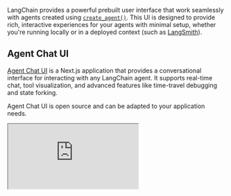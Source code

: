 LangChain provides a powerful prebuilt user interface that work seamlessly with agents created using [`create_agent()`](/oss/javascript/langchain/agents). This UI is designed to provide rich, interactive experiences for your agents with minimal setup, whether you're running locally or in a deployed context (such as [LangSmith](/langsmith/)).

## Agent Chat UI

[Agent Chat UI](https://github.com/langchain-ai/agent-chat-ui) is a Next.js application that provides a conversational interface for interacting with any LangChain agent. It supports real-time chat, tool visualization, and advanced features like time-travel debugging and state forking.

Agent Chat UI is open source and can be adapted to your application needs.

<Frame>
<iframe
  className="w-full aspect-video rounded-xl"
  src="https://www.youtube.com/embed/lInrwVnZ83o?si=Uw66mPtCERJm0EjU"
  title="Agent Chat UI"
  allow="accelerometer; autoplay; clipboard-write; encrypted-media; gyroscope; picture-in-picture"
  allowFullScreen
/>
</Frame>

### Features

<Accordion title="Tool visualization">
Studio automatically renders tool calls and results in an intuitive interface.
<Frame>
![Tool visualization in Studio](/oss/images/studio_tools.gif)
</Frame>
</Accordion>

<Accordion title="Time-travel debugging">
Navigate through conversation history and fork from any point
<Frame>
![Time-travel debugging in Studio](/oss/images/studio_fork.gif)
</Frame>
</Accordion>

<Accordion title="State inspection">
View and modify agent state at any point during execution
<Frame>
![State inspection in Studio](/oss/images/studio_state.gif)
</Frame>
</Accordion>

<Accordion title="Human-in-the-loop">
Built-in support for reviewing and responding to agent requests
<Frame>
![Human-in-the-Loop in Studio](/oss/images/studio_hitl.gif)
</Frame>
</Accordion>

<Tip>
You can use generative UI in the Agent Chat UI. For more information, see [Implement generative user interfaces with LangGraph](/langsmith/generative-ui-react).
</Tip>


### Quick start

The fastest way to get started is using the hosted version:

1. **Visit [Agent Chat UI](https://agentchat.vercel.app)**
2. **Connect your agent** by entering your deployment URL or local server address
3. **Start chatting** - the UI will automatically detect and render tool calls and interrupts

### Local development

For customization or local development, you can run Agent Chat UI locally:

<CodeGroup>
```bash Use npx
# Create a new Agent Chat UI project
npx create-agent-chat-app my-chat-ui
cd my-chat-ui

# Install dependencies and start
pnpm install
pnpm dev
```
```bash Clone repository
# Clone the repository
git clone https://github.com/langchain-ai/agent-chat-ui.git
cd agent-chat-ui

# Install dependencies and start
pnpm install
pnpm dev
```
</CodeGroup>

